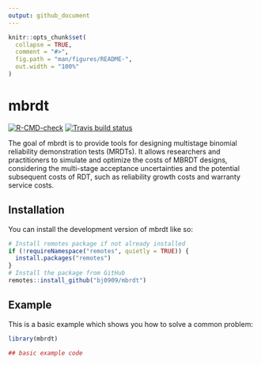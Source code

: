 ```yaml
---
output: github_document
---
```


<!-- README.md is generated from README.Rmd. Please edit that file -->

```r
knitr::opts_chunk$set(
  collapse = TRUE,
  comment = "#>",
  fig.path = "man/figures/README-",
  out.width = "100%"
)
```

# mbrdt

<!-- badges: start -->
[![R-CMD-check](https://github.com/bj0909/mbrdt/actions/workflows/R-CMD-check.yaml/badge.svg)](https://github.com/bj0909/mbrdt/actions/workflows/R-CMD-check.yaml)
[![Travis build status](https://travis-ci.com/bj0909/mbrdt.svg?branch=master)](https://travis-ci.com/bj0909/mbrdt)
<!-- badges: end -->

The goal of mbrdt is to provide tools for designing multistage binomial reliability demonstration tests (MRDTs). 
    It allows researchers and practitioners to simulate and optimize the costs of 
MBRDT designs, considering the multi-stage acceptance uncertainties and the potential 
subsequent costs of RDT, such as reliability growth costs and warranty service costs.

## Installation

You can install the development version of mbrdt like so:

```R
# Install remotes package if not already installed
if (!requireNamespace("remotes", quietly = TRUE)) {
  install.packages("remotes")
}
# Install the package from GitHub
remotes::install_github("bj0909/mbrdt")
``` 

## Example

This is a basic example which shows you how to solve a common problem:

```r
library(mbrdt)

## basic example code
```


